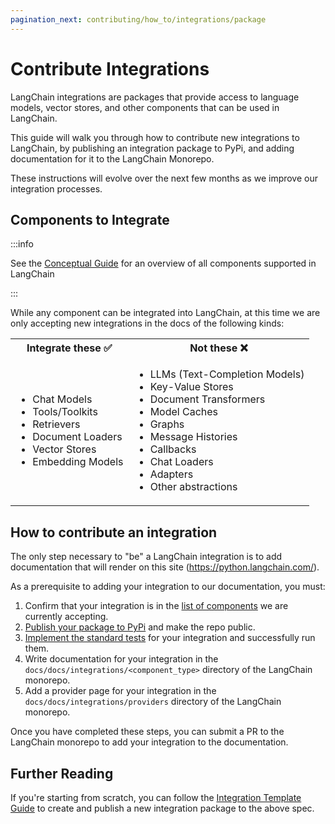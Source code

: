 ```yaml
---
pagination_next: contributing/how_to/integrations/package
---
```


# Contribute Integrations

LangChain integrations are packages that provide access to language models, vector stores, and other components that can be used in LangChain.

This guide will walk you through how to contribute new integrations to LangChain, by
publishing an integration package to PyPi, and adding documentation for it
to the LangChain Monorepo.

These instructions will evolve over the next few months as we improve our integration
processes.

## Components to Integrate

:::info

See the [Conceptual Guide](../../../concepts/index.mdx) for an overview of all components
supported in LangChain

:::

While any component can be integrated into LangChain, at this time we are only accepting
new integrations in the docs of the following kinds:

<table>
  <tr>
    <th>Integrate these ✅</th>
    <th>Not these ❌</th>
  </tr>
  <tr>
    <td>
      <ul>
        <li>Chat Models</li>
        <li>Tools/Toolkits</li>
        <li>Retrievers</li>
        <li>Document Loaders</li>
        <li>Vector Stores</li>
        <li>Embedding Models</li>
      </ul>
    </td>
    <td>
      <ul>
        <li>LLMs (Text-Completion Models)</li>
        <li>Key-Value Stores</li>
        <li>Document Transformers</li>
        <li>Model Caches</li>
        <li>Graphs</li>
        <li>Message Histories</li>
        <li>Callbacks</li>
        <li>Chat Loaders</li>
        <li>Adapters</li>
        <li>Other abstractions</li>
      </ul>
    </td>
  </tr>
</table>

## How to contribute an integration

The only step necessary to "be" a LangChain integration is to add documentation
that will render on this site (https://python.langchain.com/).

As a prerequisite to adding your integration to our documentation, you must:

1. Confirm that your integration is in the [list of components](#components-to-integrate) we are currently accepting.
2. [Publish your package to PyPi](./package.mdx) and make the repo public.
3. [Implement the standard tests](/docs/contributing/how_to/integrations/standard_tests) for your integration and successfully run them.
3. Write documentation for your integration in the `docs/docs/integrations/<component_type>` directory of the LangChain monorepo.
4. Add a provider page for your integration in the `docs/docs/integrations/providers` directory of the LangChain monorepo.

Once you have completed these steps, you can submit a PR to the LangChain monorepo to add your integration to the documentation.

## Further Reading

If you're starting from scratch, you can follow the [Integration Template Guide](./from_template.mdx) to create and publish a new integration package
to the above spec.
